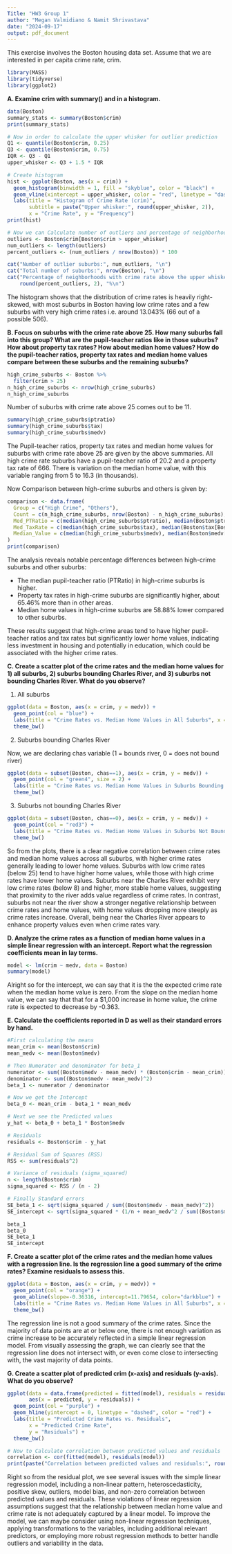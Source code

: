 ```yaml
---
Title: "HW3 Group 1"
author: "Megan Valmidiano & Namit Shrivastava"
date: "2024-09-17"
output: pdf_document
---
```


This exercise involves the Boston housing data set. Assume that we are interested in per
capita crime rate, crim.

```r
library(MASS)
library(tidyverse)
library(ggplot2)
```

**A. Examine crim with summary() and in a histogram.**

```r
data(Boston)
summary_stats <- summary(Boston$crim)
print(summary_stats)

# Now in order to calculate the upper whisker for outlier prediction
Q1 <- quantile(Boston$crim, 0.25)
Q3 <- quantile(Boston$crim, 0.75)
IQR <- Q3 - Q1
upper_whisker <- Q3 + 1.5 * IQR

# Create histogram
hist <- ggplot(Boston, aes(x = crim)) +
  geom_histogram(binwidth = 1, fill = "skyblue", color = "black") +
  geom_vline(xintercept = upper_whisker, color = "red", linetype = "dashed") +
  labs(title = "Histogram of Crime Rate (crim)",
       subtitle = paste("Upper whisker:", round(upper_whisker, 2)),
       x = "Crime Rate", y = "Frequency")
print(hist)

# Now we can Calculate number of outliers and percentage of neighborhoods above upper whisker
outliers <- Boston$crim[Boston$crim > upper_whisker]
num_outliers <- length(outliers)
percent_outliers <- (num_outliers / nrow(Boston)) * 100

cat("Number of outlier suburbs:", num_outliers, "\n")
cat("Total number of suburbs:", nrow(Boston), "\n")
cat("Percentage of neighborhoods with crime rate above the upper whisker:", 
    round(percent_outliers, 2), "%\n")
```

The histogram shows that the distribution of crime rates is heavily right-skewed, 
with most suburbs in Boston having low crime rates and a few suburbs with very high crime rates i.e. around 13.043% (66 out of a
possible 506).

**B. Focus on suburbs with the crime rate above 25. How many suburbs fall into this group? What are the pupil-teacher ratios like in those suburbs? How about property tax rates? How about median home values? How do the pupil-teacher ratios, property tax rates and median home values compare between these suburbs and the remaining suburbs?**

```r
high_crime_suburbs <- Boston %>% 
  filter(crim > 25)
n_high_crime_suburbs <- nrow(high_crime_suburbs)
n_high_crime_suburbs
```

Number of suburbs with crime rate above 25 comes out to be 11.

```r
summary(high_crime_suburbs$ptratio)
summary(high_crime_suburbs$tax)
summary(high_crime_suburbs$medv)
```

The Pupil-teacher ratios, property tax rates and median home values for suburbs with crime rate above 25 are given by the above summaries.
All high crime rate suburbs have a pupil-teacher ratio of 20.2 and a property tax rate of 666. 
There is variation on the median home value, with this variable ranging from 5 to 16.3 (in thousands).

Now Comparison between high-crime suburbs and others is given by:

```r
comparison <- data.frame(
  Group = c("High Crime", "Others"),
  Count = c(n_high_crime_suburbs, nrow(Boston) - n_high_crime_suburbs),
  Med_PTRatio = c(median(high_crime_suburbs$ptratio), median(Boston$ptratio[Boston$crim <= 25])),
  Med_TaxRate = c(median(high_crime_suburbs$tax), median(Boston$tax[Boston$crim <= 25])),
  Median_Value = c(median(high_crime_suburbs$medv), median(Boston$medv[Boston$crim <= 25]))
)
print(comparison)
```
The analysis reveals notable percentage differences between high-crime suburbs and other suburbs:

+ The median pupil-teacher ratio (PTRatio) in high-crime suburbs is higher.
+ Property tax rates in high-crime suburbs are significantly higher, about 65.46% more than in other areas.
+ Median home values in high-crime suburbs are 58.88% lower compared to other suburbs.

These results suggest that high-crime areas tend to have higher pupil-teacher ratios and tax rates but significantly lower home values, 
indicating less investment in housing and potentially in education, which could be associated with the higher crime rates.

**C. Create a scatter plot of the crime rates and the median home values for 1) all suburbs, 2) suburbs bounding Charles River, and 3) suburbs not bounding Charles River. What do you observe?**

1) All suburbs

```r
ggplot(data = Boston, aes(x = crim, y = medv)) +
  geom_point(col = "blue") +
  labs(title = "Crime Rates vs. Median Home Values in All Suburbs", x = "Crime Rate", y = "Median Home Value (in thousands)") +
  theme_bw()
```

2) Suburbs bounding Charles River

Now, we are declaring chas variable (1 = bounds river, 0 = does not bound river)

```r
ggplot(data = subset(Boston, chas==1), aes(x = crim, y = medv)) +
  geom_point(col = "green4", size = 2) +
  labs(title = "Crime Rates vs. Median Home Values in Suburbs Bounding the Charles River", x = "Crime Rate", y = "Median Home Value (in thousands)") +
  theme_bw()
```

3) Suburbs not bounding Charles River

```r
ggplot(data = subset(Boston, chas==0), aes(x = crim, y = medv)) +
  geom_point(col = "red3") +
  labs(title = "Crime Rates vs. Median Home Values in Suburbs Not Bounding the Charles River", x = "Crime Rate", y = "Median Home Value (in thousands)") +
  theme_bw()
```

So from the plots, there is a clear negative correlation between crime rates and median home values across all suburbs, 
with higher crime rates generally leading to lower home values. Suburbs with low crime rates (below 25) tend to have higher home values, 
while those with high crime rates have lower home values. Suburbs near the Charles River exhibit very low crime rates (below 8) and higher, 
more stable home values, suggesting that proximity to the river adds value regardless of crime rates. 
In contrast, suburbs not near the river show a stronger negative relationship between crime rates and home values, 
with home values dropping more steeply as crime rates increase. 
Overall, being near the Charles River appears to enhance property values even when crime rates vary.

**D. Analyze the crime rates as a function of median home values in a simple linear regression with an intercept. Report what the regression coefficients mean in lay terms.**

```r
model <- lm(crim ~ medv, data = Boston)
summary(model)
```

Alright so for the intercept, we can say that it is the the expected crime rate when the median home value is zero.
From the slope on the median home value, we can say that that for a $1,000 increase in home value, the crime rate is expected to decrease by -0.363.

**E. Calculate the coefficients reported in D as well as their standard errors by hand.**

```r
#First calculating the means
mean_crim <- mean(Boston$crim)
mean_medv <- mean(Boston$medv)

# Then Numerator and denominator for beta_1
numerator <- sum((Boston$medv - mean_medv) * (Boston$crim - mean_crim))
denominator <- sum((Boston$medv - mean_medv)^2)
beta_1 <- numerator / denominator

# Now we get the Intercept
beta_0 <- mean_crim - beta_1 * mean_medv

# Next we see the Predicted values
y_hat <- beta_0 + beta_1 * Boston$medv

# Residuals
residuals <- Boston$crim - y_hat

# Residual Sum of Squares (RSS)
RSS <- sum(residuals^2)

# Variance of residuals (sigma_squared)
n <- length(Boston$crim)
sigma_squared <- RSS / (n - 2)

# Finally Standard errors
SE_beta_1 <- sqrt(sigma_squared / sum((Boston$medv - mean_medv)^2))
SE_intercept <- sqrt(sigma_squared * (1/n + mean_medv^2 / sum((Boston$medv - mean_medv)^2)))

beta_1
beta_0
SE_beta_1
SE_intercept
```
**F. Create a scatter plot of the crime rates and the median home values with a regression line. Is the regression line a good summary of the crime rates? Examine residuals to assess this.**

```r
ggplot(data = Boston, aes(x = crim, y = medv)) +
  geom_point(col = "orange") +
  geom_abline(slope=-0.36316, intercept=11.79654, color="darkblue") +
  labs(title = "Crime Rates vs. Median Home Values in All Suburbs", x = "Crime Rate", y = "Median Home Value (in thousands)") +
  theme_bw()
```

The regression line is not a good summary of the crime rates. Since the majority of data points are at or below one, there is not enough variation as crime increase to be accurately reflected in a simple linear regression model.
 From visually assessing the graph, we can clearly see that the regression line does not intersect with, or even come close to intersecting with, the vast majority of data points.

**G. Create a scatter plot of predicted crim (x-axis) and residuals (y-axis). What do you observe?**
```r
ggplot(data = data.frame(predicted = fitted(model), residuals = residuals(model)), 
       aes(x = predicted, y = residuals)) +
  geom_point(col = "purple") +
  geom_hline(yintercept = 0, linetype = "dashed", color = "red") +
  labs(title = "Predicted Crime Rates vs. Residuals",
       x = "Predicted Crime Rate",
       y = "Residuals") +
  theme_bw()

# Now to Calculate correlation between predicted values and residuals
correlation <- cor(fitted(model), residuals(model))
print(paste("Correlation between predicted values and residuals:", round(correlation, 4)))
```
Right so from the residual plot, we see several issues with the simple linear regression model, including a non-linear pattern, heteroscedasticity, 
positive skew, outliers, model bias, and non-zero correlation between predicted values and residuals. 
These violations of linear regression assumptions suggest that the relationship between median home value and crime rate is not adequately captured by a linear model. 
To improve the model, we can maybe consider using non-linear regression techniques, applying transformations to the variables, 
including additional relevant predictors, or employing more robust regression methods to better handle outliers and variability in the data.